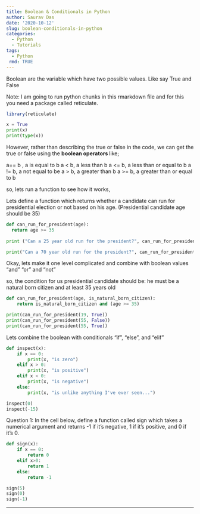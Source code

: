 ```yaml
---
title: Boolean & Conditionals in Python
author: Saurav Das
date: '2020-10-12'
slug: boolean-conditionals-in-python
categories:
  - Python
  - Tutorials
tags:
  - Python
 rmd: TRUE
---
```


Boolean are the variable which have two possible values. Like say True and False

Note: I am going to run python chunks in this rmarkdown file and for this you need a package called reticulate.

```r
library(reticulate)
```


```python
x = True
print(x)
print(type(x))
```

However, rather than describing the true or false in the code, we can get the true or false using the <b> boolean operators </b> like;

a== b , a is equal to b
a < b, a less than b
a <= b, a less than or equal to b
a != b, a not equal to be
a > b, a greater than b
a >= b, a greater than or equal to b

so, lets run a function to see how it works,

Lets define a function which returns whether a candidate can run for presidential election or not based on his age. (Presidential candidate age should be 35)

```python
def can_run_for_president(age):
  return age >= 35
  
print ("Can a 25 year old run for the president?", can_run_for_president(25))

print("Can a 70 year old run for the president?", can_run_for_president(70))
```

Okay, lets make it one level complicated and combine with boolean values "and" "or" and "not" 

so, the condition for us presidential candidate should be: he must be a natural born citizen and at least 35 years old

```python
def can_run_for_president(age, is_natural_born_citizen):
    return is_natural_born_citizen and (age >= 35)

print(can_run_for_president(19, True))
print(can_run_for_president(55, False))
print(can_run_for_president(55, True))
```
Lets combine the boolean with conditionals
"if", "else", and "elif"

```python
def inspect(x):
    if x == 0:
        print(x, "is zero")
    elif x > 0:
        print(x, "is positive")
    elif x < 0:
        print(x, "is negative")
    else:
        print(x, "is unlike anything I've ever seen...")

inspect(0)
inspect(-15)
```
Question 1:
In the cell below, define a function called sign which takes a numerical argument and returns -1 if it's negative, 1 if it's positive, and 0 if it's 0.

```python
def sign(x):
    if x == 0:
        return 0
    elif x>0:
        return 1
    else:
        return -1

sign(5)
sign(0)
sign(-1)
```
---
